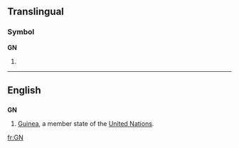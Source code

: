 ==Translingual==
===Symbol===
'''GN'''
# {{SI-unit|giga|newton|[[force]]}}

----

==English==
==={{abbreviation}}===
'''GN'''
#[[Guinea]], a member state of the [[United Nations]].

[[fr:GN]]